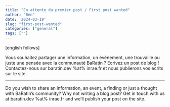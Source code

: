 ---
title: "En attente du premier post / First post wanted"
author: "Ben"
date: '2024-03-19'
slug: "first-post-wanted"
categories: ["general"]
tags: [""]
---

[english follows]

Vous souhaitez partager une information, un événement, une trouvaille ou juste une pensée avec la communauté BaRatin ? Ecrivez un post de blog ! Contactez-nous sur baratin.dev %at% inrae.fr et nous publierons vos écrits sur le site.

------------

Do you wish to share an information, an event, a finding or just a thought with BaRatin’s community? Why not writing a blog post? Get in touch with us at baratin.dev %at% inrae.fr and we’ll publish your post on the site.

